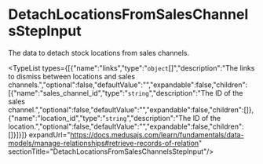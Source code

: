 
# DetachLocationsFromSalesChannelsStepInput

The data to detach stock locations from sales channels.

<TypeList types={[{"name":"links","type":"`object`[]","description":"The links to dismiss between locations and sales channels.","optional":false,"defaultValue":"","expandable":false,"children":[{"name":"sales_channel_id","type":"`string`","description":"The ID of the sales channel.","optional":false,"defaultValue":"","expandable":false,"children":[]},{"name":"location_id","type":"`string`","description":"The ID of the location.","optional":false,"defaultValue":"","expandable":false,"children":[]}]}]} expandUrl="https://docs.medusajs.com/learn/fundamentals/data-models/manage-relationships#retrieve-records-of-relation" sectionTitle="DetachLocationsFromSalesChannelsStepInput"/>
